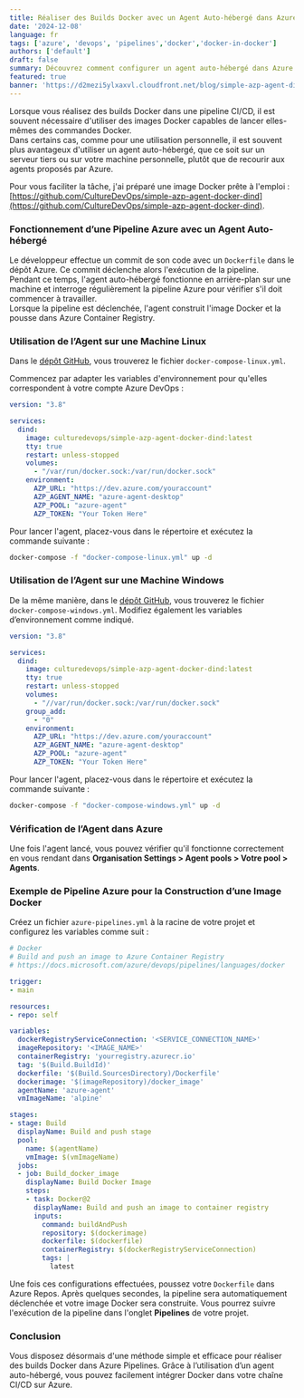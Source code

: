 ```yaml
---
title: Réaliser des Builds Docker avec un Agent Auto-hébergé dans Azure Pipelines
date: '2024-12-08'
language: fr
tags: ['azure', 'devops', 'pipelines','docker','docker-in-docker']
authors: ['default']
draft: false
summary: Découvrez comment configurer un agent auto-hébergé dans Azure Pipelines pour automatiser la construction d'images Docker et leur déploiement sur Azure Container Registry.
featured: true
banner: 'https://d2mezi5ylxaxvl.cloudfront.net/blog/simple-azp-agent-dind/simple-azp-agent-dind.png?format=auto'
---
```


Lorsque vous réalisez des builds Docker dans une pipeline CI/CD, il est souvent nécessaire d'utiliser des images Docker capables de lancer elles-mêmes des commandes Docker.  
Dans certains cas, comme pour une utilisation personnelle, il est souvent plus avantageux d'utiliser un agent auto-hébergé, que ce soit sur un serveur tiers ou sur votre machine personnelle, plutôt que de recourir aux agents proposés par Azure.

Pour vous faciliter la tâche, j'ai préparé une image Docker prête à l'emploi : [https://github.com/CultureDevOps/simple-azp-agent-docker-dind](https://github.com/CultureDevOps/simple-azp-agent-docker-dind).

### Fonctionnement d’une Pipeline Azure avec un Agent Auto-hébergé

<FancyBoxImage 
  src="https://d2mezi5ylxaxvl.cloudfront.net/blog/simple-azp-agent-dind/AZP+Agent-fr.drawio.png?format=auto" 
  alt="Pipeline Azure" 
/>

Le développeur effectue un commit de son code avec un `Dockerfile` dans le dépôt Azure. Ce commit déclenche alors l'exécution de la pipeline.  
Pendant ce temps, l'agent auto-hébergé fonctionne en arrière-plan sur une machine et interroge régulièrement la pipeline Azure pour vérifier s'il doit commencer à travailler.  
Lorsque la pipeline est déclenchée, l'agent construit l'image Docker et la pousse dans Azure Container Registry.

### Utilisation de l’Agent sur une Machine Linux

Dans le [dépôt GitHub](https://github.com/CultureDevOps/simple-azp-agent-docker-dind), vous trouverez le fichier `docker-compose-linux.yml`.  

Commencez par adapter les variables d'environnement pour qu'elles correspondent à votre compte Azure DevOps :  

```yml:docker-compose-linux.yml
version: "3.8"

services:  
  dind:  
    image: culturedevops/simple-azp-agent-docker-dind:latest  
    tty: true  
    restart: unless-stopped  
    volumes:  
      - "/var/run/docker.sock:/var/run/docker.sock"  
    environment:  
      AZP_URL: "https://dev.azure.com/youraccount"  
      AZP_AGENT_NAME: "azure-agent-desktop"  
      AZP_POOL: "azure-agent"  
      AZP_TOKEN: "Your Token Here"  
```

Pour lancer l'agent, placez-vous dans le répertoire et exécutez la commande suivante :  
```sh
docker-compose -f "docker-compose-linux.yml" up -d
```

### Utilisation de l’Agent sur une Machine Windows

De la même manière, dans le [dépôt GitHub](https://github.com/CultureDevOps/simple-azp-agent-docker-dind), vous trouverez le fichier `docker-compose-windows.yml`. Modifiez également les variables d’environnement comme indiqué.

```yml:docker-compose-windows.yml 
version: "3.8"

services:  
  dind:  
    image: culturedevops/simple-azp-agent-docker-dind:latest  
    tty: true  
    restart: unless-stopped  
    volumes:  
      - "//var/run/docker.sock:/var/run/docker.sock"  
    group_add:  
      - "0"  
    environment:  
      AZP_URL: "https://dev.azure.com/youraccount"  
      AZP_AGENT_NAME: "azure-agent-desktop"  
      AZP_POOL: "azure-agent"  
      AZP_TOKEN: "Your Token Here"  
```

Pour lancer l'agent, placez-vous dans le répertoire et exécutez la commande suivante :  
```sh
docker-compose -f "docker-compose-windows.yml" up -d
```

### Vérification de l’Agent dans Azure

Une fois l'agent lancé, vous pouvez vérifier qu'il fonctionne correctement en vous rendant dans **Organisation Settings > Agent pools > Votre pool > Agents**.

<FancyBoxImage 
  src="https://d2mezi5ylxaxvl.cloudfront.net/blog/simple-azp-agent-dind/azure-agent.png?format=auto" 
  alt="Azure Agent" 
/>

### Exemple de Pipeline Azure pour la Construction d’une Image Docker

Créez un fichier `azure-pipelines.yml` à la racine de votre projet et configurez les variables comme suit :  

```yml:azure-pipelines.yml 
# Docker  
# Build and push an image to Azure Container Registry  
# https://docs.microsoft.com/azure/devops/pipelines/languages/docker

trigger:  
- main

resources:  
- repo: self

variables:  
  dockerRegistryServiceConnection: '<SERVICE_CONNECTION_NAME>'  
  imageRepository: '<IMAGE_NAME>'  
  containerRegistry: 'yourregistry.azurecr.io'  
  tag: '$(Build.BuildId)'
  dockerfile: '$(Build.SourcesDirectory)/Dockerfile'
  dockerimage: '$(imageRepository)/docker_image'
  agentName: 'azure-agent'
  vmImageName: 'alpine'

stages:  
- stage: Build  
  displayName: Build and push stage  
  pool:  
    name: $(agentName)
    vmImage: $(vmImageName)    
  jobs:  
  - job: Build_docker_image  
    displayName: Build Docker Image  
    steps:  
    - task: Docker@2  
      displayName: Build and push an image to container registry  
      inputs:  
        command: buildAndPush  
        repository: $(dockerimage)
        dockerfile: $(dockerfile)
        containerRegistry: $(dockerRegistryServiceConnection)  
        tags: |  
          latest
```

Une fois ces configurations effectuées, poussez votre `Dockerfile` dans Azure Repos. Après quelques secondes, la pipeline sera automatiquement déclenchée et votre image Docker sera construite. Vous pourrez suivre l'exécution de la pipeline dans l'onglet **Pipelines** de votre projet.

### Conclusion

Vous disposez désormais d'une méthode simple et efficace pour réaliser des builds Docker dans Azure Pipelines. Grâce à l’utilisation d’un agent auto-hébergé, vous pouvez facilement intégrer Docker dans votre chaîne CI/CD sur Azure.

<FancyBoxImage 
  src="https://d2mezi5ylxaxvl.cloudfront.net/blog/simple-azp-agent-dind/build_success.png?format=auto" 
  alt="Build Success" 
/>